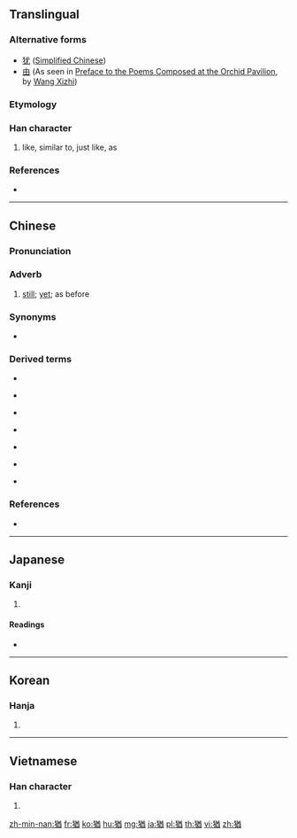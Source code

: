 ==Translingual==

===Alternative forms===
* [[犹]] ([[Simplified Chinese]])
* [[由]] (As seen in [[wikisource:Preface to the Poems Composed at the Orchid Pavilion|Preface to the Poems Composed at the Orchid Pavilion]], by [[wikipedia:Wang Xizhi|Wang Xizhi]])

===Etymology===
{{Han compound|犬|酋|c1=s|c2=p|ls=psc}}

===Han character===
{{Han char|rn=94|rad=犬|as=09|sn=12|four=48261|canj=KHTCW}}

# like, similar to, just like, as

===References===
* {{Han ref|kx=0715.200|dkj=20557|dj=1127.160|hdz=21359.090|uh=7336|ud=29494|bh=B553|bd=46419}}

----

==Chinese==
{{zh-forms|s=犹}}

===Pronunciation===
{{theaji|iáu/iah/ah/á/iá}}
{{zh-pron
|m=yóu
|c=jau4
|h=pfs=
|md=
|mn=iáu/iah/ah/á/iá/iu/iû
|w=
|mc=y
|oc=y
|cat=
}}

===Adverb===
{{zh-adv}}

# {{senseid|cmn|still}} {{label|zh|literary|sort=犬09|sort2=you2}} [[still]]; [[yet]]; as before

===Synonyms===
* {{qual|Min Nan}} {{zh-l|猶閣}}

===Derived terms===
* {{zh-l|猶太}}
* {{qual|Min Nan}} {{zh-l|猶是}}
* {{qual|Min Nan}} {{zh-l|猶未}}
* {{qual|Min Nan}} {{zh-l|猶閣咧}}
* {{qual|Min Nan}} {{zh-l|猶毋過}}
* {{qual|Min Nan}} {{zh-l|猶有}}
* {{qual|Min Nan}} {{zh-l|猶原}}

===References===
* {{cite web|url=http://dict.revised.moe.edu.tw/cgi-bin/newDict/dict/index.html|title=猶|work=Guoyu Cidian On-line Mandarin Dictionary (國語辭典)|language=Mandarin|accessdate=2011-10-19}}

----

==Japanese==

===Kanji===
{{ja-kanji|grade=c|rs=犬09}}

# {{defn|lang=ja|sort=犬09}}

====Readings====
* {{ja-readings|goon=[[ゆ]] (yu)|kanon=[[ゆう]] (yū)|kun=[[なお]] (nao)|nanori=}}

----

==Korean==

===Hanja===
{{ko-hanja|hangeul=유|eumhun=|rv=yu|mr=yu|y=yu}}

# {{defn|lang=ko|sort=犬09}}

----

==Vietnamese==

===Han character===
{{vi-hantu|[[do]]|rs=犬09}}

# {{defn|lang=vi|sort=犬09}}

[[zh-min-nan:猶]]
[[fr:猶]]
[[ko:猶]]
[[hu:猶]]
[[mg:猶]]
[[ja:猶]]
[[pl:猶]]
[[th:猶]]
[[vi:猶]]
[[zh:猶]]